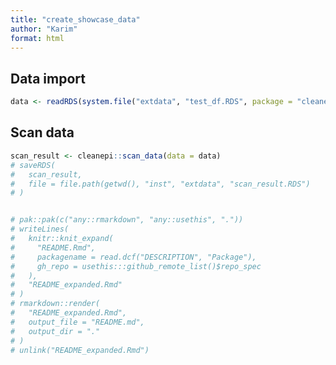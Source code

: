 ```yaml
---
title: "create_showcase_data"
author: "Karim"
format: html
---
```



## Data import

```r
data <- readRDS(system.file("extdata", "test_df.RDS", package = "cleanepi"))
```

## Scan data

```r
scan_result <- cleanepi::scan_data(data = data)
# saveRDS(
#   scan_result,
#   file = file.path(getwd(), "inst", "extdata", "scan_result.RDS")
# )


# pak::pak(c("any::rmarkdown", "any::usethis", "."))
# writeLines(
#   knitr::knit_expand(
#     "README.Rmd",
#     packagename = read.dcf("DESCRIPTION", "Package"),
#     gh_repo = usethis:::github_remote_list()$repo_spec
#   ),
#   "README_expanded.Rmd"
# )
# rmarkdown::render(
#   "README_expanded.Rmd",
#   output_file = "README.md",
#   output_dir = "."
# )
# unlink("README_expanded.Rmd")
```
